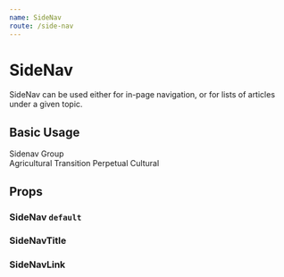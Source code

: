 ```yaml
---
name: SideNav
route: /side-nav
---
```




# SideNav

SideNav can be used either for in-page navigation, or for lists of articles
under a given topic.

## Basic Usage

<Playground>
  <SideNav>
    <SideNavTitle>Sidenav Group</SideNavTitle>
    <nav>
      <SideNavLink>Agricultural</SideNavLink>
      <SideNavLink>Transition</SideNavLink>
      <SideNavLink>Perpetual</SideNavLink>
      <SideNavLink>Cultural</SideNavLink>
    </nav>
  </SideNav>
</Playground>

## Props

### SideNav `default`

<PropsTable of={SideNav} />

### SideNavTitle

<PropsTable of={SideNavTitle} />

### SideNavLink

<PropsTable of={SideNavLink} />

